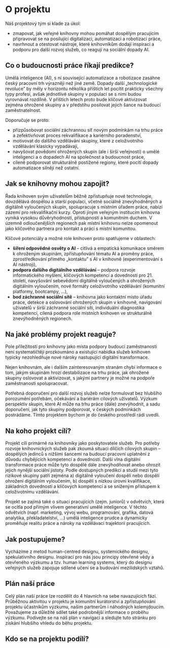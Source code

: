 # O projektu

Náš projektový tým si klade za úkol:

- zmapovat, jak veřejné knihovny mohou pomáhat dospělým pracujícím připravovat se na posilující digitalizaci, automatizaci a robotizaci práce,
- navrhnout a otestovat nástroje, které knihovníkům dodají inspiraci a podporu pro další rozvoj služeb, co reagují na sociální dopady AI.

## Co o budoucnosti práce říkají predikce?

Umělá inteligence (AI), s ní související automatizace a robotizace zasáhne český pracovní trh výrazněji než jiné země. Dopady další „technologické revoluce” by měly v horizontu několika příštích let pocítit prakticky všechny typy profesí, avšak jednotlivé skupiny v populaci se s nimi budou vyrovnávat rozdílně. V příštích letech proto bude klíčové aktivizovat zejména ohrožené skupiny a v předstihu posilovat jejich šance na budoucí zaměstnatelnost.

Doporučuje se proto:

- přizpůsobovat sociální záchrannou síť novým podmínkám na trhu práce a zefektivňovat proces rekvalifikace a kariérního poradenství,
- motivovat do dalšího vzdělávání skupiny, které z celoživotního vzdělávání klasicky vypadávají,
- navyšovat povědomí ohrožených skupin (ale i širší veřejnosti) o umělé inteligenci a o dopadech AI na společnost a budoucnost práce,
- cíleně podporovat strukturálně postižené regiony, které pocítí dopady automatizace silněji než ostatní.

## Jak se knihovny mohou zapojit?

Řada knihoven svým uživatelům běžně zpřístupňuje nové technologie, dovzdělává dospělou a starší populaci, včetně sociálně znevýhodněných a digitálně vyloučených skupin, spolupracuje s místním úřadem práce, nabízí zázemí pro rekvalifikační kurzy. Oproti jiným veřejným institucím knihovna vyniká vysokou důvěryhodností, přístupností a komunitním duchem. V územně odloučenějších regionech pak místní knihovnu nelze opomenout jako klíčového partnera pro kontakt a práci s místní komunitou.

Klíčové potenciály a možné role knihoven proto spatřujeme v oblastech:

- **šíření odpovědné osvěty o AI** – citlivá a empatická komunikace směrem k ohroženým skupinám, zpřístupňování tématu AI a proměny práce, zprostředkování přímého „kontaktu” s AI v knihovně (experimentování s AI nástroji),
- **podpora dalšího digitálního vzdělávání** – podpora rozvoje informatického myšlení, klíčových kompetencí a dovedností pro 21. století, navyšování sebevědomí digitálně vyloučených a ohrožených digitálním vyloučením, nové formáty celoživotního vzdělávání (komunitní platformy, bootcampy, …),
- **bod záchranné sociální sítě** – knihovna jako kontaktní místo úřadu práce, detekce a oslovování ohrožených skupin v knihovně, navigování uživatelů v širší záchranné sociální síti, individuální diagnostika kompetencí, cílená podpora role místních knihoven ve strukturálně znevýhodněných regionech.

## Na jaké problémy projekt reaguje?

Pole příležitostí pro knihovny jako místa podpory budoucí zaměstnanosti není systematičtěji prozkoumáno a existující nabídka služeb knihoven typicky nezohledňuje nové nároky nastupující digitální transformace.

Nejen knihovnám, ale i dalším zainteresovaným stranám chybí informace o tom, jakým skupinám hrozí destabilizace na trhu práce, jak ohrožené skupiny oslovovat a aktivizovat, s jakými partnery je možné na podpoře zaměstnanosti spolupracovat.

Potřebná doporučení pro další rozvoj služeb nelze formulovat bez hlubšího porozumění potřebám, očekávání a bariérám cílových uživatelů. Výzkum perspektiv skupin, které AI může na trhu práce (dále) znevýhodnit, a sadu doporučení, jak tyto skupiny podporovat, v českých podmínkách postrádáme. Tímto projektem bychom je do českého prostředí rádi uvedli.

## Na koho projekt cílí?

Projekt cílí primárně na knihovníky jako poskytovatele služeb. Pro potřeby rozvoje knihovnických služeb pak zkoumá situaci dílčích cílových skupin – dospělých jedinců s nižšími šancemi na budoucí pracovní uplatnění z důvodu chybějících kompetencí a dovedností. Další vlna digitální transformace práce může tyto dospělé dále znevýhodňovat anebo ohrozit jejich nynější sociální jistoty. Podle dostupných predikcí a studií mezi tyto rizikové skupiny patří zejména a) digitálně vyloučení dospělí nebo dospělí ohrožení digitálním vyloučením, b) dospělí s nízkou úrovni kvalifikace, základních dovedností a klíčových kompetencí a se sníženým přístupem k celoživotnímu vzdělávání.

Projekt se zajímá také o situaci pracujících (zejm. juniorů) v odvětvích, která se ocitla pod přímým vlivem generativní umělé inteligence. V těchto odvětvích (např. marketing, vývoj webu, programování, grafika, datová analytika, překladatelství, …) umělá inteligence prudce a dynamicky proměňuje realitu práce a nároky na vzdělávací trajektorii pracujících.

## Jak postupujeme?

Vycházíme z metod human-centred designu, systemického designu, spekulativního designu. Inspirací pro nás jsou principy otevřené vědy a otevřeného výzkumu a tzv. human learning systems, který do designu veřejných služeb zapojuje sdílené učení se a budování mezilidských vztahů.

## Plán naší práce

Celý plán naší práce lze rozdělit do 4 hlavních na sebe navazujících fází. Průběžnou aktivitou v projektu je komunitní kurátorství a zpřístupňování projektu účastníkům výzkumu, našim partnerům i náhodných kolemjdoucím. Považujeme za důležité sdílet také podrobnější informace o proběhu výzkumu. Podívejte se na náš plán v navigaci a sledujte tuto stránku pro získání hlubšího vhledu do běhu projektu.

## Kdo se na projektu podílí?

<Affiliation prose />
